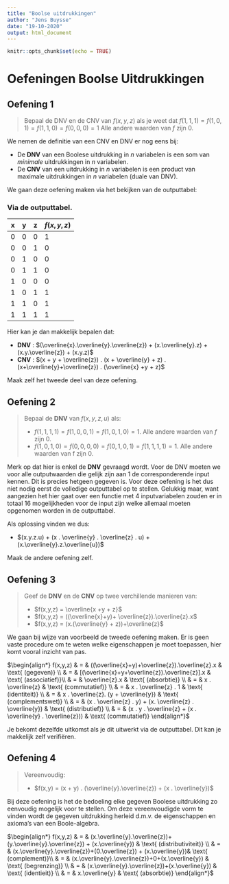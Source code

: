 ```yaml
---
title: "Boolse uitdrukkingen"
author: "Jens Buysse"
date: "19-10-2020"
output: html_document
---
```


```r
knitr::opts_chunk$set(echo = TRUE)
```

# Oefeningen Boolse Uitdrukkingen

## Oefening 1

> Bepaal de DNV en de CNV van $f(x,y,z)$ als je weet dat $f(1,1,1) = f(1,0,1) = f(1,1,0) = f(0,0,0) = 1$ Alle andere waarden van $f$ zijn 0.

We nemen de definitie van een CNV en DNV er nog eens bij:

- De **DNV** van een Boolese uitdrukking in $n$ variabelen is een som van *minimale* uitdrukkingen in $n$ variabelen. 
- De **CNV** van een uitdrukking in $n$ variabelen is een product van maximale uitdrukkingen in $n$ variabelen (duale van DNV).

We gaan deze oefening maken via het bekijken van de outputtabel:

### Via de outputtabel.

| x 	| y 	| z 	| $f(x,y,z)$ 	|
|---	|---	|---	|------------	|
| 0 	| 0 	| 0 	| 1          	|
| 0 	| 0 	| 1 	| 0          	|
| 0 	| 1 	| 0 	| 0          	|
| 0 	| 1 	| 1 	| 0          	|
| 1 	| 0 	| 0 	| 0          	|
| 1 	| 0 	| 1 	| 1          	|
| 1 	| 1 	| 0 	| 1          	|
| 1 	| 1 	| 1 	| 1          	|

Hier kan je dan makkelijk bepalen dat:

- **DNV** : $(\overline{x}.\overline{y}.\overline{z}) + (x.\overline{y}.z) + (x.y.\overline{z}) + (x.y.z)$
- **CNV** : $(x + y + \overline{z}) . (x + \overline{y} + z) . (x+\overline{y}+\overline{z}) . (\overline{x} +y + z)$

Maak zelf het tweede deel van deze oefening.

## Oefening 2
> Bepaal de **DNV** van $f(x, y, z, u)$ als: 
>
> - $f(1, 1, 1, 1) = f(1, 0, 0, 1) = f(1, 0, 1, 0) = 1$. Alle andere waarden van $f$ zijn 0. 
> -	$f(1, 0, 1, 0) = f(0, 0, 0, 0) = f(0, 1, 0, 1) = f(1, 1, 1, 1) = 1$. Alle andere waarden van f zijn 0.

Merk op dat hier is enkel de **DNV** gevraagd wordt. Voor de DNV moeten we voor alle outputwaarden die gelijk zijn aan 1 de corresponderende input kennen. Dit is precies hetgeen gegeven is. Voor deze oefening is het dus niet nodig eerst de volledige outputtabel op te stellen. Gelukkig maar, want aangezien het hier gaat over een functie met 4 inputvariabelen zouden er in totaal 16 mogelijkheden voor de input zijn welke allemaal moeten opgenomen worden in de outputtabel.

Als oplossing vinden we dus:

- $(x.y.z.u) + (x . \overline{y} . \overline{z} . u) + (x.\overline{y}.z.\overline{u})$

Maak de andere oefening zelf.

## Oefening 3
>Geef de **DNV** en de **CNV** op twee verchillende manieren van:
>
> - $f(x,y,z) = \overline{x +y + z}$
> - $f(x,y,z) = ((\overline{x}+y)+ \overline{z}).\overline{z}.x$
> - $f(x,y,z) = (x.(\overline{y} + z))+\overline{z}$

We gaan bij wijze van voorbeeld de tweede oefening maken. Er is geen vaste procedure om te weten welke eigenschappen je moet toepassen, hier komt vooral inzicht van pas.

$\begin{align*} 
f(x,y,z)  & = & ((\overline{x}+y)+\overline{z}).\overline{z}.x     & \text{  (gegeven)} \\
          & = & [(\overline{x}+y+\overline{z}).\overline{z}].x   & \text{  (associatief)}\\
          & = & \overline{z}.x                                     & \text{  (absorbtie)} \\
          & = & x . \overline{z}                                   & \text{  (commutatief)} \\
          & = & x . \overline{z} . 1                               & \text{  (identiteit)} \\
          & = & x . \overline{z}. (y + \overline{y})               & \text{  (complementswet)} \\
          & = & (x . \overline{z} . y) + (x. \overline{z} . \overline{y})  & \text{  (distributief)} \\
          & = & (x . y . \overline{z} + (x . \overline{y} . \overline{z}))  & \text{  (commutatief)}
\end{align*}$

Je bekomt dezelfde uitkomst als je dit uitwerkt via de outputtabel. Dit kan je makkelijk zelf verifiëren.

## Oefening 4
> Vereenvoudig:
>
> - $f(x,y) = (x + y) . (\overline{y}.\overline{z}) + (x . \overline{y})$

Bij deze oefening is het de bedoeling elke gegeven Boolese uitdrukking zo eenvoudig mogelijk voor te stellen. Om deze vereenvoudigde vorm te vinden wordt de gegeven uitdrukking herleid d.m.v. de eigenschappen en axioma’s van een Boole-algebra.

$\begin{align*} 
f(x,y,z)  & = &   (x.\overline{y}.\overline{z})+(y.\overline{y}.\overline{z}) + (x.\overline{y})   & \text{  (distributiviteit)} \\
          & = &   (x.\overline{y}.\overline{z})+(0.\overline{z}) + (x.\overline{y})& \text{  (complement)}\\
          & = &   (x.\overline{y}.\overline{z})+0+(x.\overline{y})                                  & \text{  (begrenzing)} \\
          & = &   (x.\overline{y}.\overline{z})+(x.\overline{y})                                & \text{  (identieit)} \\
          & = &   x.\overline{y} & \text{  (absorbtie)}
\end{align*}$



